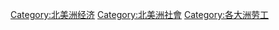[[Category:北美洲经济|Category:北美洲经济]]
[[Category:北美洲社會|Category:北美洲社會]]
[[Category:各大洲劳工|Category:各大洲劳工]]